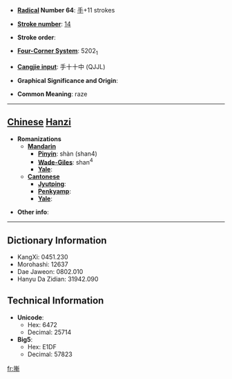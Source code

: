 * '''[[Wiktionary:Chinese radical index| Radical]] Number 64''': [[Wiktionary:Chinese radical index 手|手]]+11 strokes

* '''[[Wiktionary:Chinese total strokes index|Stroke number]]''': [[Wiktionary:Chinese total strokes index 14|14]]

* '''Stroke order''': 

* '''[[Wiktionary:Chinese four corner index|Four-Corner System]]''': 5202<sub>1</sub>

* '''[[Wiktionary:Chinese Cangjie index|Cangjie input]]''': 手十十中 (QJJL)

* '''Graphical Significance and Origin''': 

* '''Common Meaning''': raze

----

== [[Chinese]] [[Hanzi]] ==

* '''Romanizations'''
** '''[[Mandarin]]'''
*** '''[[Pinyin]]''': shàn (shan4)
*** '''[[Wade-Giles]]''': shan<sup>4</sup>
*** '''[[Yale]]''': 
** '''[[Cantonese]]'''
*** '''[[Jyutping]]''':
*** '''[[Penkyamp]]''': 
*** '''[[Yale]]''': 

* '''Other info''': 

----

== Dictionary Information ==

* KangXi: 0451.230
* Morohashi: 12637
* Dae Jaweon: 0802.010
* Hanyu Da Zidian: 31942.090

== Technical Information ==

* '''Unicode''':
** Hex: 6472
** Decimal: 25714
* '''Big5''':
** Hex: E1DF
** Decimal: 57823

[[fr:摲]]